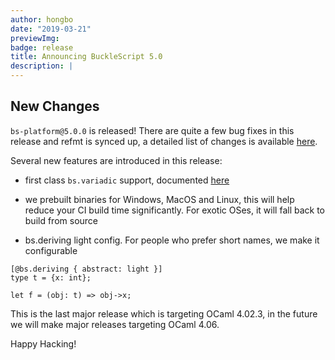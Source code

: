 ```yaml
---
author: hongbo
date: "2019-03-21"
previewImg:
badge: release
title: Announcing BuckleScript 5.0
description: |
---
```


## New Changes

`bs-platform@5.0.0` is released! There are quite a few bug fixes in this
release and refmt is synced up, a detailed list of changes is available
[here](https://github.com/BuckleScript/bucklescript/blob/master/Changes.md#500).

Several new features are introduced in this release:

- first class `bs.variadic` support, documented
  [here](/blog/feature-preview-variadic)

- we prebuilt binaries for Windows, MacOS and Linux, this will help reduce your
  CI build time significantly. For exotic OSes, it will fall back to build from
  source

- bs.deriving light config. For people who prefer short names, we make it
  configurable

```
[@bs.deriving { abstract: light }]
type t = {x: int};

let f = (obj: t) => obj->x;
```

This is the last major release which is targeting OCaml 4.02.3, in the future
we will make major releases targeting OCaml 4.06.

Happy Hacking!
